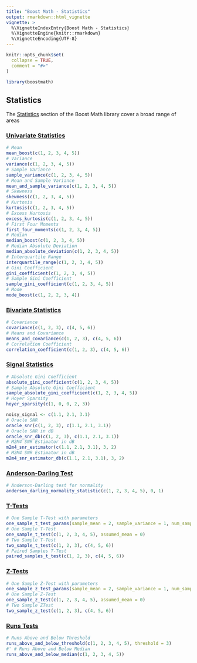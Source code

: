 ```yaml
---
title: "Boost Math - Statistics"
output: rmarkdown::html_vignette
vignette: >
  %\VignetteIndexEntry{Boost Math - Statistics}
  %\VignetteEngine{knitr::rmarkdown}
  %\VignetteEncoding{UTF-8}
---
```


```r
knitr::opts_chunk$set(
  collapse = TRUE,
  comment = "#>"
)
```

```r
library(boostmath)
```

## Statistics

The [Statistics](https://www.boost.org/doc/libs/latest/libs/math/doc/html/statistics.html) section of the Boost Math library cover a broad range of areas

### [Univariate Statistics](https://www.boost.org/doc/libs/latest/libs/math/doc/html/math_toolkit/univariate_statistics.html)

```r
# Mean
mean_boost(c(1, 2, 3, 4, 5))
# Variance
variance(c(1, 2, 3, 4, 5))
# Sample Variance
sample_variance(c(1, 2, 3, 4, 5))
# Mean and Sample Variance
mean_and_sample_variance(c(1, 2, 3, 4, 5))
# Skewness
skewness(c(1, 2, 3, 4, 5))
# Kurtosis
kurtosis(c(1, 2, 3, 4, 5))
# Excess Kurtosis
excess_kurtosis(c(1, 2, 3, 4, 5))
# First Four Moments
first_four_moments(c(1, 2, 3, 4, 5))
# Median
median_boost(c(1, 2, 3, 4, 5))
# Median Absolute Deviation
median_absolute_deviation(c(1, 2, 3, 4, 5))
# Interquartile Range
interquartile_range(c(1, 2, 3, 4, 5))
# Gini Coefficient
gini_coefficient(c(1, 2, 3, 4, 5))
# Sample Gini Coefficient
sample_gini_coefficient(c(1, 2, 3, 4, 5))
# Mode
mode_boost(c(1, 2, 2, 3, 4))
```

### [Bivariate Statistics](https://www.boost.org/doc/libs/latest/libs/math/doc/html/math_toolkit/bivariate_statistics.html)

```r
# Covariance
covariance(c(1, 2, 3), c(4, 5, 6))
# Means and Covariance
means_and_covariance(c(1, 2, 3), c(4, 5, 6))
# Correlation Coefficient
correlation_coefficient(c(1, 2, 3), c(4, 5, 6))
```

### [Signal Statistics](https://www.boost.org/doc/libs/latest/libs/math/doc/html/math_toolkit/signal_statistics.html)

```r
# Absolute Gini Coefficient
absolute_gini_coefficient(c(1, 2, 3, 4, 5))
# Sample Absolute Gini Coefficient
sample_absolute_gini_coefficient(c(1, 2, 3, 4, 5))
# Hoyer Sparsity
hoyer_sparsity(c(1, 0, 0, 2, 3))

noisy_signal <- c(1.1, 2.1, 3.1)
# Oracle SNR
oracle_snr(c(1, 2, 3), c(1.1, 2.1, 3.1))
# Oracle SNR in dB
oracle_snr_db(c(1, 2, 3), c(1.1, 2.1, 3.1))
# M2M4 SNR Estimator in dB
m2m4_snr_estimator(c(1.1, 2.1, 3.1), 3, 2)
# M2M4 SNR Estimator in dB
m2m4_snr_estimator_db(c(1.1, 2.1, 3.1), 3, 2)
```

### [Anderson-Darling Test](https://www.boost.org/doc/libs/latest/libs/math/doc/html/math_toolkit/anderson_darling.html)

```r
# Anderson-Darling test for normality
anderson_darling_normality_statistic(c(1, 2, 3, 4, 5), 0, 1)
```

### [T-Tests](https://www.boost.org/doc/libs/latest/libs/math/doc/html/math_toolkit/t_test.html)

```r
# One Sample T-Test with parameters
one_sample_t_test_params(sample_mean = 2, sample_variance = 1, num_samples = 30, assumed_mean = 0)
# One Sample T-Test
one_sample_t_test(c(1, 2, 3, 4, 5), assumed_mean = 0)
# Two Sample T-Test
two_sample_t_test(c(1, 2, 3), c(4, 5, 6))
# Paired Samples T-Test
paired_samples_t_test(c(1, 2, 3), c(4, 5, 6))
```

### [Z-Tests](https://www.boost.org/doc/libs/latest/libs/math/doc/html/math_toolkit/z_test.html)

```r
# One Sample Z-Test with parameters
one_sample_z_test_params(sample_mean = 2, sample_variance = 1, num_samples = 30, assumed_mean = 0)
# One Sample Z-Test
one_sample_z_test(c(1, 2, 3, 4, 5), assumed_mean = 0)
# Two Sample ZTest
two_sample_z_test(c(1, 2, 3), c(4, 5, 6))
```


### [Runs Tests](https://www.boost.org/doc/libs/latest/libs/math/doc/html/math_toolkit/runs_test.html)

```r
# Runs Above and Below Threshold
runs_above_and_below_threshold(c(1, 2, 3, 4, 5), threshold = 3)
#' # Runs Above and Below Median
runs_above_and_below_median(c(1, 2, 3, 4, 5))
```
